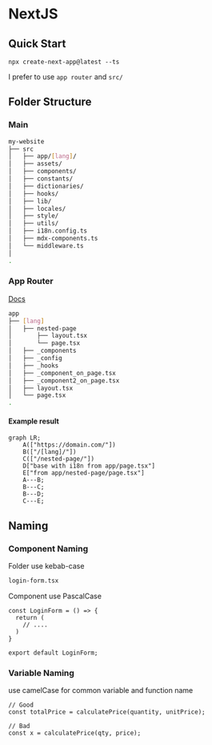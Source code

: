 # NextJS

## Quick Start

```shell
npx create-next-app@latest --ts
```

I prefer to use `app router` and `src/`


## Folder Structure

### Main

```bash
my-website
├── src
│   ├── app/[lang]/
│   ├── assets/
│   ├── components/
│   ├── constants/
│   ├── dictionaries/
│   ├── hooks/
│   ├── lib/
│   ├── locales/
│   ├── style/
│   ├── utils/
│   ├── i18n.config.ts
│   ├── mdx-components.ts
│   └── middleware.ts
│
.
```

### App Router

[Docs](https://nextjs.org/docs/app/building-your-application/routing)



```bash
app
├── [lang]
│   ├── nested-page
│       ├── layout.tsx
│       └── page.tsx
│   ├── _components
│   ├── _config
│   ├── _hooks
│   ├── _component_on_page.tsx
│   ├── _component2_on_page.tsx
│   ├── layout.tsx
│   └── page.tsx
.
```

#### Example result

```mermaid
graph LR;
    A(["https://domain.com/"])
    B(["/[lang]/"])
    C(["/nested-page/"])
    D["base with i18n from app/page.tsx"]
    E["from app/nested-page/page.tsx"]
    A---B;
    B---C;
    B---D;
    C---E;
```


## Naming

### Component Naming

Folder use kebab-case
```txt
login-form.tsx
```

Component use PascalCase

```tsx
const LoginForm = () => {
  return (
    // ....
  )
}

export default LoginForm;
```

### Variable Naming

use camelCase for common variable and function name

```tsx
// Good
const totalPrice = calculatePrice(quantity, unitPrice);

// Bad
const x = calculatePrice(qty, price);
```

